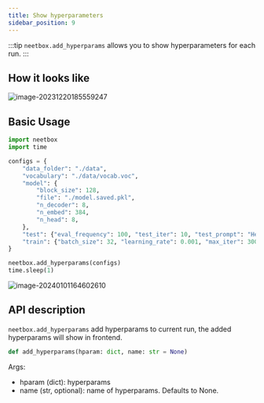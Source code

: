 ```yaml
---
title: Show hyperparameters
sidebar_position: 9
---
```


:::tip
`neetbox.add_hyperparams` allows you to show hyperparameters for each run.
:::

## How it looks like

![image-20231220185559247](./imgs/add-hyperparams/image-20231220185559247.png)

## Basic Usage

```python
import neetbox
import time

configs = {
    "data_folder": "./data",
    "vocabulary": "./data/vocab.voc",
    "model": {
        "block_size": 128,
        "file": "./model.saved.pkl",
        "n_decoder": 8,
        "n_embed": 384,
        "n_head": 8,
    },
    "test": {"eval_frequency": 100, "test_iter": 10, "test_prompt": "Hello! Can you see me?"},
    "train": {"batch_size": 32, "learning_rate": 0.001, "max_iter": 3000, "resume": True},
}

neetbox.add_hyperparams(configs)
time.sleep(1)
```

![image-20240101164602610](./imgs/add-hyperparams/image-20240101164602610.png)

## API description

`neetbox.add_hyperparams` add hyperparams to current run, the added hyperparams will show in frontend.

```python
def add_hyperparams(hparam: dict, name: str = None)
```

Args:

- hparam (dict): hyperparams
- name (str, optional): name of hyperparams. Defaults to None.
